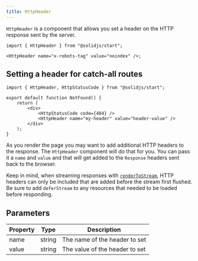 ```yaml
---
title: HttpHeader
---
```


`HttpHeader` is a component that allows you set a header on the HTTP response sent by the server.

```tsx twoslash
import { HttpHeader } from "@solidjs/start";

<HttpHeader name="x-robots-tag" value="noindex" />;
```

## Setting a header for catch-all routes

```tsx twoslash filename="routes/*404.tsx"
import { HttpHeader, HttpStatusCode } from "@solidjs/start";

export default function NotFound() {
	return (
		<div>
			<HttpStatusCode code={404} />
			<HttpHeader name="my-header" value="header-value" />
		</div>
	);
}
```

As you render the page you may want to add additional HTTP headers to the response. The `HttpHeader` component will do that for you. You can pass it a `name` and `value` and that will get added to the `Response` headers sent back to the browser.

Keep in mind, when streaming responses with [`renderToStream`](/reference/rendering/render-to-stream), HTTP headers can only be included that are added before the stream first flushed. Be sure to add `deferStream` to any resources that needed to be loaded before responding.

## Parameters

| Property | Type   | Description                    |
| -------- | ------ | ------------------------------ |
| name     | string | The name of the header to set  |
| value    | string | The value of the header to set |

